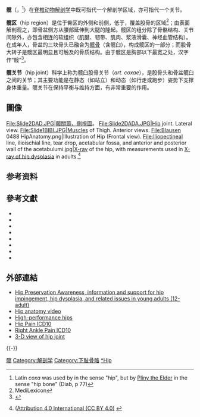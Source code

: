 {{Medical}}
{{Infobox anatomy
| Name        = 髋
| Latin       = coxa
| Greek       =  ισχίο
| Image       = Hip.jpg
| Caption     = 髋关节的骨骼
| Width       = 
| Image2      = 
| Caption2    = 
| Precursor   = 
| System      = 
| Artery      = 
| Vein        = 
| Nerve       = 
| Lymph       = 
<!--
| GraySubject = 92
| GrayPage    = 333
| MeshName    = Hip
| MeshNumber  = A01.378.610.400
| Dorlands    = h_12
| DorlandsID  = 12422739
-->
}}

'''髋'''（{{lang-en|hip}}，{{lang-la|coxa}}<ref name="Diab-77">Latin ''coxa'' was used by {{tsl|en|Celsus||Celsus}} in the sense "hip", but by [[老普林尼|Pliny the Elder]] in the sense "hip bone" (Diab, p 77)</ref>）在[[脊椎动物|脊椎动物]][[解剖学|解剖学]]中既可指代一个解剖学区域，亦可指代一个关节。

'''髋区'''（hip region）是位于臀区的外侧和前侧，低于{{tsl|en|iliac crest|髂嵴}}，覆盖股骨{{tsl|en|greater trochanter|大转子}}的区域<ref name="MediLexicon">MediLexicon</ref>；由表面解剖观之，即骨盆侧方从腰部延伸到大腿的隆起。髋区的组分除了骨骼结构、关节间隙外，亦包含相连的软组织（肌腱、韧带、肌肉、浆液滑囊、神经血管结构）。在成年人，骨盆的三块骨头已融合为[[髋骨|髋骨]]（含髋臼），构成髋区的一部分；而股骨大转子是髋区最明显且可触及的骨质结构。由于髋区是胸部以下最宽之处，汉字作“髋”<ref>{{Cite web |url=https://ctext.org/library.pl?if=gb&file=93012&page=671 |title=存档副本 |access-date=2021-11-28 |archive-date=2021-11-28 |archive-url=https://web.archive.org/web/20211128105131/https://ctext.org/library.pl?if=gb&file=93012&page=671 |dead-url=no }}</ref>。

'''髋关节'''（hip joint）科学上称为髋臼股骨关节（''art. coxae''），是股骨头和骨盆髋臼之间的关节；其主要功能是在静态（如站立）和动态（如行走或跑步）姿势下支撑身体重量。髋关节在保持平衡与维持{{le|盆倾角|Pelvic tilt}}方面，有非常重要的作用。

==圖像==
<gallery>
File:Slide2DAD.JPG|髖關節，側視圖。
File:Slide2DADA.JPG|Hip joint. Lateral view.
File:Slide1BIBI.JPG|Muscles of Thigh. Anterior views.
File:Blausen 0488 HipAnatomy.png|Illustration of Hip (Frontal view).
File:Iliopectineal line, ilioischial line, tear drop, acetabular fossa, and anterior and posterior wall of the acetabulumi.jpg|[[Projectional_radiography|X-ray]] of the hip, with measurements used in [[X-ray_of_hip_dysplasia|X-ray of hip dysplasia]] in adults.<ref>{{cite journal|last1=Ruiz Santiago|first1=Fernando|last2=Santiago Chinchilla|first2=Alicia|last3=Ansari|first3=Afshin|last4=Guzmán Álvarez|first4=Luis|last5=Castellano García|first5=Maria del Mar|last6=Martínez Martínez|first6=Alberto|last7=Tercedor Sánchez|first7=Juan|title=Imaging of Hip Pain: From Radiography to Cross-Sectional Imaging Techniques|journal=Radiology Research and Practice|volume=2016|year=2016|pages=1–15|issn=2090-1941|doi=10.1155/2016/6369237|pmid=26885391|pmc=4738697}} ([https://creativecommons.org/licenses/by/4.0/ Attribution 4.0 International (CC BY 4.0)] {{Wayback|url=https://creativecommons.org/licenses/by/4.0/ |date=20171016050101 }}</ref>
</gallery>

==参考资料==
{{reflist}}

==參考文獻==
{{refbegin|2}}
* {{cite book
 | url = https://books.google.com/books?id=oEMvo2exmJgC&pg=RA2-PA227
 | title = Clemente's Anatomy Dissector
 | first = Carmine D.
 | last = Clemente
 | publisher = Lippincott Williams & Wilkins
 | year = 2006
 | isbn = 0-7817-6339-8<!-- - 9780781763394 - -->
 | access-date = 2021-10-02
 | archive-date = 2021-10-02
 | archive-url = https://web.archive.org/web/20211002014832/https://books.google.com/books?id=oEMvo2exmJgC&pg=RA2-PA227
 | dead-url = no
 }}
* {{cite book
 | url = https://books.google.com/books?id=fstFQVnw8-wC&pg=PA200
 | title = Lexicon of Orthopaedic Etymology
 | first = Mohammad
 | last = Diab
 | publisher = Taylor & Francis
 | year = 1999
 | isbn = 90-5702-597-3<!-- - 9789057025976 - -->
 | access-date = 2021-10-02
 | archive-date = 2020-08-03
 | archive-url = https://web.archive.org/web/20200803034336/https://books.google.com/books?id=fstFQVnw8-wC&pg=PA200
 | dead-url = no
 }}
* {{cite book
 | title = The Human Body: An Introduction to Structure and Function
 | last = Faller | first = Adolf |author2=Schuenke, Michael |author3=Schuenke, Gabriele
 | publisher = Thieme | year = 2004
 | isbn = 3-13-129271-7<!-- - (GTV), ISBN 1-58890-122-X (TNY) - -->
}}
* {{cite book
 | title = Anatomy: palpation and surface markings
 | first = Derek | last = Field
 | edition = 3rd | year = 2001
 | publisher = Elsevier Health Sciences
 | isbn = 0-7506-4618-7<!-- - 9780750646185 - -->
}}
* {{cite web
 | url = http://www.medilexicon.com/medicaldictionary.php?t=77165
 | title = Hip Region
 | publisher = MediLexicon
 | access-date = 2009-06-04
 | archive-date = 2011-07-16
 | archive-url = https://web.archive.org/web/20110716114902/http://www.medilexicon.com/medicaldictionary.php?t=77165
 | url-status = dead
 }}
* {{cite book | url = https://books.google.com/books?id=rRtPExr9Hz8C&pg=PA353 | title = Anatomy and human movement: structure and function | first = Nigel | last = Palastanga | author2 = Field, Derek | author3 = Soames, Roger | edition = 5th | publisher = Elsevier Health Sciences | year = 2006 | isbn = 0-7506-8814-9<!-- - 9780750688147 - --> | access-date = 2021-10-02 | archive-date = 2021-10-11 | archive-url = https://web.archive.org/web/20211011210724/https://books.google.com/books?id=rRtPExr9Hz8C&pg=PA353 | dead-url = no }}
* {{cite book
 | first = Werner | last = Platzer
 | title = Color Atlas of Human Anatomy, Vol. 1: Locomotor System
 | publisher = [[Thieme_Medical_Publishers|Thieme]] | isbn = 3-13-533305-1<!-- -US: 1-58890-159-9- -->
 | year = 2004 | edition = 5th
}}
* {{cite book
 | title = Thieme Atlas of Anatomy: General Anatomy and Musculoskeletal System
 | publisher = Thieme | year = 2006 | isbn = 978-1-58890-419-5
}}
{{refend}}

==外部連結==
{{Wiktionary|hip}}
{{Commons category|Hip}}
* [https://web.archive.org/web/20101029215447/http://hippreservation.org/ Hip Preservation Awareness, information and support for hip impingement, hip dysplasia, and related issues in young adults (12-adult)]
* [https://web.archive.org/web/20161112070349/http://www.hipsknees.info/flash/HTML-HIPS/demo.html Hip anatomy video]
* [https://archive.is/20121208143935/http://machinedesign.com/ContentItem/60950/Highperformancehips.aspx High-performance hips]
* [https://web.archive.org/web/20180620102137/http://www.fixedbrain.com/icd-10/hip-pain-icd-10/ Hip Pain ICD10]
* [http://www.fixedbrain.com/icd-10/right-ankle-pain-icd-10/ Right Ankle Pain ICD10] {{Wayback|url=http://www.fixedbrain.com/icd-10/right-ankle-pain-icd-10/ |date=20211002014433 }}
* [https://www.anatomynext.com/hip-joint/#media 3-D view of hip joint ] {{Wayback|url=https://www.anatomynext.com/hip-joint/#media |date=20200801135215 }}
{{-}}
{{tsl|en|template:Joints of lower limbs}}
{{人体解剖}}

{{Authority control}}
[[Category:髋|]]
[[Category:解剖学|Category:解剖学]]
[[Category:下肢骨骼|Category:下肢骨骼]]
[[Category:關節|*Hip]]